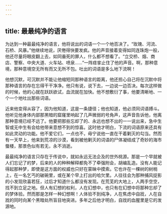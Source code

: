 ```yaml
---
---
---
```

title: 最最纯净的语言
---




为达到一种最最纯净的语言，他将说出的词语一个一个地否决了。“玫瑰、河流、石桥、风暴。”他继续地说，厌倦得快要发疯。他的声音接着变得如同连珠炮一般，他还尽量将眼皮翻上去，如同垂死的罪人，什么都不想看了。“立交桥、烟、商店、警察、中央大道、火车站、喷泉……”一阵痉挛止住了他的声音。啊，那种意境，那种意境空无所有而又无所不包。吐出的词语是多么地下流啊！

他想沉默，可沉默并不能让他缩短同那种语言的距离，他还担心自己将在沉默中将那种语言的存在忘得干干净净。他只有说，说下去，一边说一边否决。每次这样做的时候，他的心就在跃跃欲试，血流就在加快。他不想敷衍了事，他要清晰地、一个一个地吐出那些词语。

近来他变得从容了，因为他知道，这是一条捷径；他也知道，他必须同词语搏斗。他听见他身体内部那黑暗的窟窿里响起了几声微弱的号角声，这声音告诉他，他离那种意境已经不远了。他要把那些忘却了的、永远也想不出的一一说出来，急中生智或无中生有会给他带来意想不到的惊喜。这时他才明白，下流的词语原来还具有如此灵动的功能。他不爱它们，一点也不，毋宁说他一直在干着剿灭的勾当。然而有一天早上，他来到荒凉的沙漠，看到被他剿灭的词语的尸体凝结成了奇妙的海市蜃楼，那景色似有若无，永不消逝。

最最纯净的语言只存在于传说中，就如永远无法企及的世外桃源。那是一个早就被人们忘记了的梦，后来的人的种种解释都免不了牵强附会，胡编乱造。没有人能记得起那种梦，即使是这方面的权威也只好在蒙昧中摸索。它也许在一棵树的树梢上，在一名乞丐的破碗里，或在某个早上打出的哈欠里。人往往会为那种捕风捉影的小发现欣喜若狂，过后才知道什么都没有发现。在荒芜的大地上，人两手空空，找不到立足之地。但人有幻想的权利，人在幻想中，也只有在幻想中将那种忘却了的梦体验。然而那是怎样一种幻想啊！人体验不到纯净，人在焦虑中自戕，人在自戕的同时向某个黑暗处所盲目地突进。多年之后他才明白，自戕的血腥里是它的发源地。